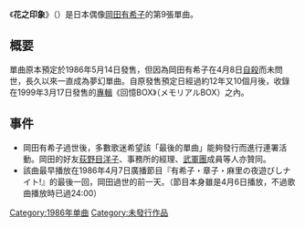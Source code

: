 {{Unreferenced|time=2019-09-17T01:15:15+00:00}}
{{Infobox single
| Name        = 花之印象
| Artist      = [[岡田有希子|岡田有希子]]
| Released    = 1986年5月14日（發售中止）
| Recorded    = 
| Genre       = [[J-POP|J-POP]]
| Length      = 
| Label       = [[波麗佳音|キャニオンレコード]]
| Producer    = 
| Last single  = [[くちびるNetwork|くちびるNetwork]] <br /> (1986年)
| This single= '''花のイマージュ''' <br /> (発売中止)
| Next single= [[Believe_In_You|Believe In You]]<br />(2002年)
}}

《'''花之印象'''》（{{lang-ja|花のイマージュ}}）是日本偶像[[岡田有希子|岡田有希子]]的第9張單曲。

== 概要 ==
單曲原本預定於1986年5月14日發售，但因為岡田有希子在4月8日[[自殺|自殺]]而未問世，長久以來一直成為夢幻單曲。自原發售預定日經過約12年又10個月後，收錄在1999年3月17日發售的[[專輯|專輯]]《回憶BOX》（メモリアルBOX）之內。

== 事件 ==
*岡田有希子過世後，多數歌迷希望該「最後的單曲」能夠發行而進行連署活動。岡田的好友[[荻野目洋子|荻野目洋子]]、事務所的經理、[[武軍團|武軍團]]成員等人亦贊同。
*該曲最早播放在1986年4月7日廣播節目『有希子・章子・麻里の夜遊びしナイト!』的最後一回，岡田過世的前一天。（節目本身雖是4月6日播放，不過歌曲播放時已過24:00）

{{Song-stub}}

[[Category:1986年单曲|Category:1986年单曲]]
[[Category:未發行作品|Category:未發行作品]]